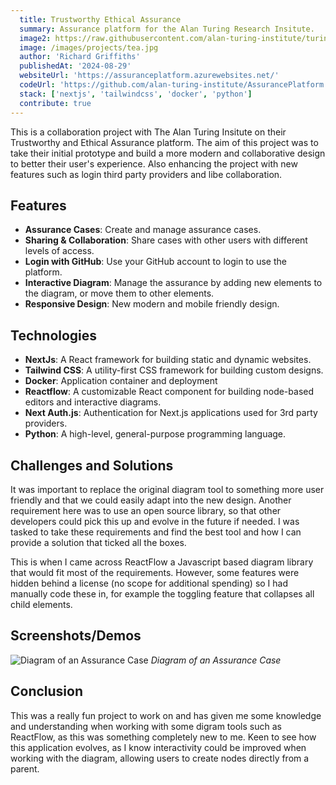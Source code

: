 ```yaml
---
  title: Trustworthy Ethical Assurance
  summary: Assurance platform for the Alan Turing Research Insitute.
  image2: https://raw.githubusercontent.com/alan-turing-institute/turing-commons/main/docs/assets/images/illustrations/assurance-alt.jpg
  image: /images/projects/tea.jpg
  author: 'Richard Griffiths'
  publishedAt: '2024-08-29'
  websiteUrl: 'https://assuranceplatform.azurewebsites.net/'
  codeUrl: 'https://github.com/alan-turing-institute/AssurancePlatform'
  stack: ['nextjs', 'tailwindcss', 'docker', 'python']
  contribute: true
---
```



This is a collaboration project with The Alan Turing Insitute on their Trustworthy and Ethical Assurance platform. The aim of this project was to take their initial prototype and build a more modern and collaborative design to better their user's experience. Also enhancing the project with new features such as login third party providers and libe collaboration.

## Features

- **Assurance Cases**: Create and manage assurance cases.
- **Sharing & Collaboration**: Share cases with other users with different levels of access. 
- **Login with GitHub**: Use your GitHub account to login to use the platform.
- **Interactive Diagram**: Manage the assurance by adding new elements to the diagram, or move them to other elements. 
- **Responsive Design**: New modern and mobile friendly design.

## Technologies

- **NextJs**: A React framework for building static and dynamic websites.
- **Tailwind CSS**: A utility-first CSS framework for building custom designs.
- **Docker**: Application container and deployment
- **Reactflow**: A customizable React component for building node-based editors and interactive diagrams.
- **Next Auth.js**: Authentication for Next.js applications used for 3rd party providers. 
- **Python**:  A high-level, general-purpose programming language.

## Challenges and Solutions

<Collapsible title="Challenge 1: Find a better way of displaying the assurance case diagram">

It was important to replace the original diagram tool to something more user friendly and that we could easily adapt into the new design. Another requirement here was to use an open source library, so that other developers could pick this up and evolve in the future if needed. I was tasked to take these requirements and find the best tool and how I can provide a solution that ticked all the boxes. 

This is when I came across ReactFlow a Javascript based diagram library that would fit most of the requirements. However, some features were hidden behind a license (no scope for additional spending) so I had manually code these in, for example the toggling feature that collapses all child elements. 

</Collapsible>

## Screenshots/Demos

![Diagram of an Assurance Case](/images/projects/assurance-case.png)
*Diagram of an Assurance Case*

## Conclusion

This was a really fun project to work on and has given me some knowledge and understanding when working with some digram tools such as ReactFlow, as this was something completely new to me. Keen to see how this application evolves, as I know interactivity could be improved when working with the diagram, allowing users to create nodes directly from a parent. 
